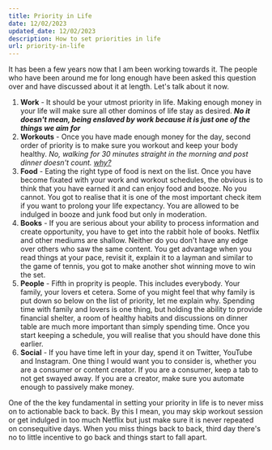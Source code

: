 ```yaml
---
title: Priority in Life
date: 12/02/2023
updated_date: 12/02/2023
description: How to set priorities in life
url: priority-in-life
---
```


It has been a few years now that I am been working towards it. The people who have been around me for long enough have been asked this question over and have discussed about it at length.
Let's talk about it now.
1. **Work** - It should be your utmost priority in life. Making enough money in your life will make sure all other dominos of life stay as desired. ***No it doesn't mean, being enslaved by work because it is just one of the things we aim for*** 
2. **Workouts** - Once you have made enough money for the day, second order of priority is to make sure you workout and keep your body healthy. *No, walking for 30 minutes straight in the morning and post dinner doesn't count. [why?](https://mohit.dev/thought/why-walking-is-not-an-exercise)*
3. **Food** - Eating the right type of food is next on the list. Once you have become fixated with your work and workout schedules, the obvious is to think that you have earned it and can enjoy food and booze. No you cannot. You got to realise that it is one of the most important check item if you want to prolong your life expectancy. You are allowed to be indulged in booze and junk food but only in moderation.
4. **Books** - If you are serious about your ability to process information and create opportunity, you have to get into the rabbit hole of books. Netflix and other mediums are shallow. Neither do you don't have any edge over others who saw the same content. You get advantage when you read things at your pace, revisit it, explain it to a layman and similar to the game of tennis, you got to make another shot winning move to win the set.
5. **People** - Fifth in proprity is people. This includes everybody. Your family, your lovers et cetera. Some of you might feel that why family is put down so below on the list of priority, let me explain why. Spending time with family and lovers is one thing, but holding the ability to provide financial shelter, a room of healthy habits and discussions on dinner table are much more important than simply spending time. Once you start keeping a schedule, you will realise that you should have done this earlier.
6. **Social** - If you have time left in your day, spend it on Twitter, YouTube and Instagram. One thing I would want you to consider is, whether you are a consumer or content creator. If you are a consumer, keep a tab to not get swayed away. If you are a creator, make sure you automate enough to passively make money.

One of the the key fundamental in setting your priority in life is to never miss on to actionable back to back. By this I mean, you may skip workout session or get indulged in too much Netflix but just make sure it is never repeated on consequitive days. When you miss things back to back, third day there's no to little incentive to go back and things start to fall apart.